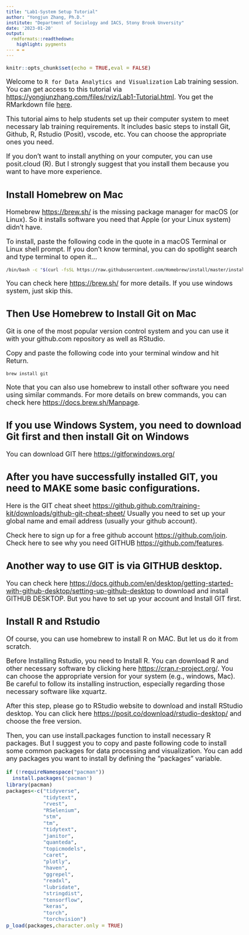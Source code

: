 ```yaml
---
title: "Lab1-System Setup Tutorial"
author: "Yongjun Zhang, Ph.D."
institute: "Department of Sociology and IACS, Stony Brook Unversity"
date: '2023-01-20'
output:
  rmdformats::readthedown:
    highlight: pygments
--- = =
---
```


```{=html}
<style type="text/css">
p{ /* Normal  */
   font-size: 18px;
}
body{ /* Normal  */
   font-size: 18px;
}
td {  /* Table  */
   font-size: 14px;
}
h1 { /* Header 1 */
 font-size: 32px;
}
h2 { /* Header 2 */
 font-size: 26px;
}
h3 { /* Header 3 */
 font-size: 22px;
}
code.r{ /* Code block */
  font-size: 14px;
}
pre { /* Code block */
  font-size: 14px
}
</style>
```


```r
knitr::opts_chunk$set(echo = TRUE,eval = FALSE)
```
Welcome to `R for Data Analytics and Visualization` Lab training session. You can get access to this tutorial via <https://yongjunzhang.com/files/rviz/Lab1-Tutorial.html>. You get the RMarkdown file [here](https://yongjunzhang.com/files/rviz/Lab1-Tutorial.Rmd).

This tutorial aims to help students set up their computer system to meet necessary lab training requirements. It includes basic steps to install Git, Github, R, Rstudio (Posit), vscode, etc. You can choose the appropriate ones you need.

If you don't want to install anything on your computer, you can use posit.cloud (R). But I strongly suggest that you install them because you want to have more experience.

## Install Homebrew on Mac

Homebrew <https://brew.sh/> is the missing package manager for macOS (or Linux). So it installs software you need that Apple (or your Linux system) didn't have.

To install, paste the following code in the quote in a macOS Terminal or Linux shell prompt.
If you don't know terminal, you can do spotlight search and type terminal to open it...

```bash
/bin/bash -c "$(curl -fsSL https://raw.githubusercontent.com/Homebrew/install/master/install.sh)"
```
You can check here <https://brew.sh/> for more details. If you use windows system, just skip this.

## Then Use Homebrew to Install Git on Mac

Git is one of the most popular version control system and you can use it with your github.com repository as well as RStudio.

Copy and paste the following code into your terminal window and hit Return.
```bash
brew install git
```
Note that you can also use homebrew to install other software you need using similar commands. For more details on brew commands, you can check here <https://docs.brew.sh/Manpage>.

## If you use Windows System, you need to download Git first and then install Git on Windows

You can download GIT here <https://gitforwindows.org/>

## After you have successfully installed GIT, you need to MAKE some basic configurations.
Here is the GIT cheat sheet <https://github.github.com/training-kit/downloads/github-git-cheat-sheet/>
Usually you need to set up your global name and email address (usually your github account).

Check here to sign up for a free github account <https://github.com/join>.
Check here to see why you need GITHUB <https://github.com/features>.

## Another way to use GIT is via GITHUB desktop.

You can check here <https://docs.github.com/en/desktop/getting-started-with-github-desktop/setting-up-github-desktop> to download and install GITHUB DESKTOP. But you have to set up your account and Install GIT first.

## Install R and Rstudio

Of course, you can use homebrew to install R on MAC. But let us do it from scratch. 

Before Installing Rstudio, you need to Install R. You can download R and other necessary software by clicking here <https://cran.r-project.org/>. You can choose the appropriate version for your system (e.g., windows, Mac). Be careful to follow its installing instruction, especially regarding those necessary software like xquartz.

After this step, please go to RStudio website to download and install RStudio desktop. You can click here <https://posit.co/download/rstudio-desktop/> and choose the free version. 

Then, you can use install.packages function to install necessary R packages. But I suggest you to copy and paste following code to install some common packages for data processing and visualization. You can add any packages you want to install by defining the "packages" variable.

```r
if (!requireNamespace("pacman"))
  install.packages('pacman')
library(pacman)
packages<-c("tidyverse",
            "tidytext",
            "rvest",
            "RSelenium",
            "stm",
            "tm",
            "tidytext",
            "janitor",
            "quanteda",
            "topicmodels",
            "caret",
            "plotly",
            "haven",
            "ggrepel", 
            "readxl",
            "lubridate",
            "stringdist",
            "tensorflow",
            "keras",
            "torch",
            "torchvision")
p_load(packages,character.only = TRUE)
```


